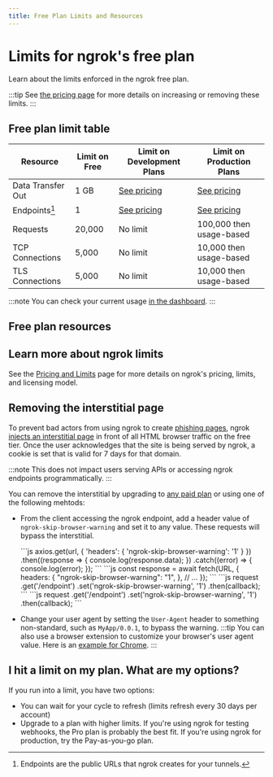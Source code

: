 ```yaml
---
title: Free Plan Limits and Resources
---
```



# Limits for ngrok's free plan

Learn about the limits enforced in the ngrok free plan.

:::tip
See [the pricing page](https://ngrok.com/pricing?ref=docs) for more details on increasing or removing these limits.
:::

## Free plan limit table

| Resource          | Limit on Free | Limit on Development Plans | Limit on Production Plans |
| ----------------- | ------------- | -------------------------- | ------------------------- |
| Data Transfer Out | 1 GB          | [See pricing](https://ngrok.com/pricing?ref=limits-docs)                | [See pricing](https://ngrok.com/pricing?ref=limits-docs)               |
| Endpoints[^1]     | 1             | [See pricing](https://ngrok.com/pricing?ref=limits-docs)                | [See pricing](https://ngrok.com/pricing?ref=limits-docs)               |
| Requests          | 20,000        | No limit                   | 100,000 then usage-based  |
| TCP Connections   | 5,000         | No limit                   | 10,000 then usage-based   |
| TLS Connections   | 5,000         | No limit                   | 10,000 then usage-based   |

:::note
You can check your current usage [in the dashboard](https://dashboard.ngrok.com/usage).
:::

## Free plan resources

<FreeResources />

## Learn more about ngrok limits

See the [Pricing and Limits](/docs/pricing-limits#general-limits) page for more details on ngrok's pricing, limits, and licensing model.

## Removing the interstitial page

To prevent bad actors from using ngrok to create [phishing pages](https://en.wikipedia.org/wiki/Phishing), ngrok [injects an interstitial page](https://ngrok.com/blog-post/fighting-abuse-on-the-ngrok-platform) in front of all HTML browser traffic on the free tier. Once the user acknowledges that the site is being served by ngrok, a cookie is set that is valid for 7 days for that domain.

:::note
This does not impact users serving APIs or accessing ngrok endpoints programmatically.
:::

You can remove the interstitial by upgrading to [any paid plan](https://ngrok.com/pricing?ref=docs-interstitial-removal) or using one of the following mehtods:

- From the client accessing the ngrok endpoint, add a header value of `ngrok-skip-browser-warning` and set it to any value. These requests will bypass the interstitial.

  <Tabs groupId="headers" queryString="library">
    <TabItem value="axios" label="Axios">
    ```js
    axios.get(url, { 'headers': { 'ngrok-skip-browser-warning': '1' } })
      .then((response => {
        console.log(response.data);
      })
      .catch((error) => {
        console.log(error);
      });
    ```
    </TabItem>
    <TabItem value="fetch" label="Fetch" default>    
    ```js
    const response = await fetch(URL, {
      headers: {
        "ngrok-skip-browser-warning": "1",
      },
      // ...
    });
    ```
    </TabItem>
    <TabItem value="superagent" label="Super Agent" default>
    ```js
    request
          .get('/endpoint')
          .set('ngrok-skip-browser-warning', '1')
          .then(callback);
    ```
    </TabItem>
    <TabItem value="jquery" label="JQuery">
    ```js
    request
          .get('/endpoint')
          .set('ngrok-skip-browser-warning', '1')
          .then(callback);
    ```
    </TabItem>
  </Tabs>
- Change your user agent by setting the `User-Agent` header to something non-standard, such as `MyApp/0.0.1`, to bypass the warning.
  :::tip
  You can also use a browser extension to customize your browser's user agent value. Here is an [example for Chrome](https://chromewebstore.google.com/detail/requestly-intercept-modif/mdnleldcmiljblolnjhpnblkcekpdkpa?hl=en-US).
  :::

## I hit a limit on my plan. What are my options?

If you run into a limit, you have two options:

- You can wait for your cycle to refresh (limits refresh every 30 days per account)
- Upgrade to a plan with higher limits. If you're using ngrok for testing webhooks, the Pro plan is probably the best fit. If you're using ngrok for production, try the Pay-as-you-go plan.

[^1]: Endpoints are the public URLs that ngrok creates for your tunnels.
